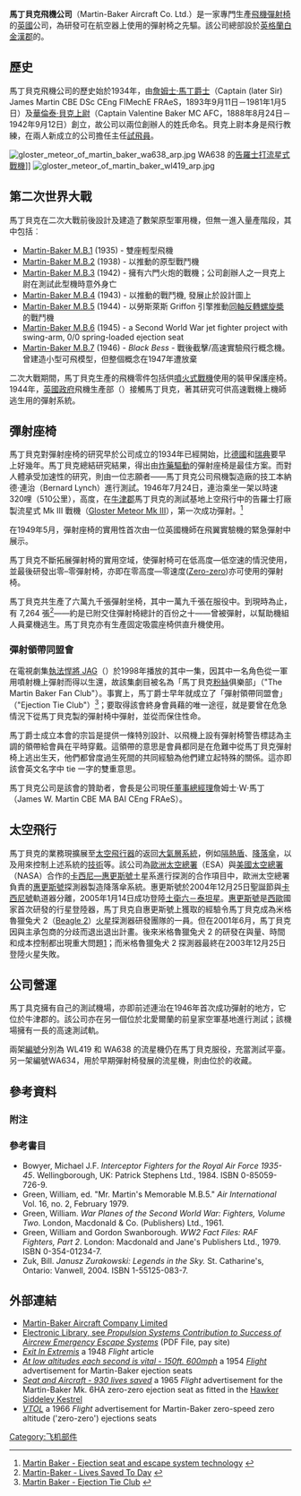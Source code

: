 {{Infobox company
 |name = 馬丁貝克飛機公司<br>Martin-Baker Aircraft Co. Ltd
 |logo = [[File:Martin-Baker_Logo.gif|Martin-Baker Logo]]
 |type = [[私人公司|私人公司]]
 |founder = [[James_Martin_(engineer)|Sir James Martin]]<br>[[Valentine_Baker_(pilot)|Captain Valentine Baker]]
 |foundation = 1934
 |location_city = [[Denham,_Buckinghamshire|Denham, Buckinghamshire]]
 |location_country = 英國
 |industry = [[彈射椅|飛機彈射椅]]
 |parent = 
 |homepage = [http://www.martin-baker.com www.martin-baker.com]
}}

'''馬丁貝克飛機公司'''（Martin-Baker Aircraft Co. Ltd.）是一家專門生產[[飛機|飛機]][[彈射椅|彈射椅]]的[[英國|英國]]公司，為研發可在航空器上使用的彈射椅之先驅。該公司總部設於[[英格蘭|英格蘭]][[白金漢郡|白金漢郡]]的{{tsl|en|Denham, Buckinghamshire|Higher Denham}}。

==歷史==
馬丁貝克飛機公司的歷史始於1934年，由[[詹姆士‧馬丁爵士|詹姆士‧馬丁爵士]]（Captain (later Sir) James Martin CBE DSc CEng FIMechE FRAeS，1893年9月11日－1981年1月5日）及[[華倫泰‧貝克上尉|華倫泰‧貝克上尉]]（Captain Valentine Baker MC AFC，1888年8月24日－1942年9月12日）創立，故公司以兩位創辦人的姓氏命名。貝克上尉本身是飛行教練，在兩人新成立的公司擔任主任[[试飞员|試飛員]]。

[[Image:gloster_meteor_of_martin_baker_wa638_arp.jpg|thumb]] WA638 的[[格罗斯特流星战斗机|告羅士打流星式戰機]]]]
[[Image:gloster_meteor_of_martin_baker_wl419_arp.jpg|thumb]]

==第二次世界大戰==
馬丁貝克在二次大戰前後設計及建造了數架原型軍用機，但無一進入量產階段，其中包括︰

* [[Martin-Baker_MB_1|Martin-Baker M.B.1]] (1935) - 雙座輕型飛機
* [[Martin-Baker_MB_2|Martin-Baker M.B.2]] (1938) - 以{{tsl|en|Napier Dagger|Napier廠製匕首式引擎}}推動的原型戰鬥機
* [[Martin-Baker_MB_3|Martin-Baker M.B.3]] (1942) - 擁有六門火炮的戰機；公司創辦人之一貝克上尉在測試此型機時意外身亡
* [[Martin-Baker_MB_4|Martin-Baker M.B.4]] (1943) - 以{{tsl|en|Rolls-Royce Griffon|勞斯萊斯 Griffon 引擎}}推動的戰鬥機, 發展止於設計圖上
* [[Martin-Baker_M.B.5|Martin-Baker M.B.5]] (1944) - 以勞斯萊斯 Griffon 引擎推動[[同轴反转螺旋桨|同軸反轉螺旋槳]]的戰鬥機
* [[Martin-Baker_M.B.6|Martin-Baker M.B.6]] (1945) - a Second World War jet fighter project with swing-arm, 0/0 spring-loaded ejection seat
* [[Martin-Baker_M.B.7|Martin-Baker M.B.7]] (1946) - ''Black Bess'' - 戰後截擊/高速實驗飛行概念機。曾建造小型可飛模型，但整個概念在1947年遭放棄

二次大戰期間，馬丁貝克生產的飛機零件包括供[[噴火戰鬥機|噴火式戰機]]使用的裝甲保護座椅。1944年，[[女王陛下政府|英國政府]]飛機生產部（{{tsl|en|Ministry of Aircraft Production|Ministry of Aircraft Production}}）接觸馬丁貝克，著其研究可供高速戰機上機師逃生用的彈射系統。

==彈射座椅==
馬丁貝克對彈射座椅的研究早於公司成立的1934年已經開始，比[[德国|德國]]和[[瑞典|瑞典]]要早上好幾年。馬丁貝克總結研究結果，得出由[[爆炸物|炸藥驅動]]的彈射座椅是最佳方案。而對人體承受加速性的研究，則由一位志願者——馬丁貝克公司飛機製造廠的技工本納德‧連治（Bernard Lynch）進行測試。1946年7月24日，連治乘坐一架以時速320哩（510公里），高度{{convert|8000|ft|m|-2}}，在[[牛津郡|牛津郡]]馬丁貝克的測試基地{{tsl|en|Chalgrove Airfield|Chalgrove Airfield}}上空飛行中的告羅士打廠製流星式 Mk III 戰機（[[格罗斯特流星战斗机|Gloster Meteor Mk III]]），第一次成功彈射。<ref>[http://www.martin-baker.com/Products/Ejection-Seats/Mk--1-to-Mk--9/Mk--1.aspx Martin Baker - Ejection seat and escape system technology<!-- Bot generated title -->] {{webarchive|url=https://web.archive.org/web/20110714042715/http://www.martin-baker.com/Products/Ejection-Seats/Mk--1-to-Mk--9/Mk--1.aspx |date=2011-07-14 }}</ref>

在1949年5月，彈射座椅的實用性首次由一位英國機師在{{tsl|en|Armstrong Whitworth A.W.52|Armstrong Whitworth A.W.52}}飛翼實驗機的緊急彈射中展示。

馬丁貝克不斷拓展彈射椅的實用空域，使彈射椅可在低高度—低空速的情況使用，並最後研發出零–零彈射椅，亦即在零高度—零速度([[彈射椅|Zero-zero]])亦可使用的彈射椅。

馬丁貝克共生產了六萬九千張彈射坐椅，其中一萬九千張在服役中。到現時為止，有 7,264 張<ref>[http://www.martin-baker.com/Home.aspx Martin-Baker - Lives Saved To Day] {{webarchive|url=https://web.archive.org/web/20100528214001/http://www.martin-baker.com/home.aspx |date=2010-05-28 }}</ref>——約是已附交住彈射椅總計的百份之十——曾被彈射，以幫助機組人員棄機逃生。馬丁貝克亦有生產固定吸震座椅供直升機使用。

===彈射領帶同盟會===
在電視劇集[[執法悍將|執法悍將 JAG]]（{{tsl|en|JAG|JAG}}）於1998年播放的其中一集，因其中一名角色從一軍用噴射機上彈射而得以生還，故該集劇目被名為「馬丁貝克[[粉絲#其他意思|粉絲]]俱樂部」（"The Martin Baker Fan Club"）。事實上，馬丁爵士早年就成立了「彈射領帶同盟會」（"Ejection Tie Club"）<ref>[http://www.martin-baker.com/Ejection-Tie-Club.aspx Martin Baker - Ejection Tie Club] {{webarchive|url=https://web.archive.org/web/20090222000614/http://www.martin-baker.com/Ejection-Tie-Club.aspx |date=2009-02-22 }}</ref>；要取得該會終身會員藉的唯一途徑，就是要曾在危急情況下從馬丁貝克製的彈射椅中彈射，並從而保住性命。

馬丁爵士成立本會的宗旨是提供一條特別設計、以飛機上設有彈射椅警告標誌為主調的領帶給會員在平時穿戴。這領帶的意思是會員都同是在危難中從馬丁貝克彈射椅上逃出生天，他們都曾度過生死間的共同經驗為他們建立起特殊的關係。這亦即該會英文名字中 tie 一字的雙重意思。

馬丁貝克公司是該會的贊助者，會長是公司現任[[董事總經理|董事總經理]]詹姆士‧Ｗ‧馬丁（James W. Martin CBE MA BAI CEng FRAeS）。

==太空飛行==
馬丁貝克的業務現擴展至[[太空飛行器|太空飛行器]]的返回[[大气层|大氣層系統]]，例如[[防熱盾|隔熱盾]]、[[降落傘|降落傘]]，以及用來控制上述系統的[[烟火制造术|技術]]等。該公司為[[歐洲太空總署|歐洲太空總署]]（ESA）與[[美國太空總署|美國太空總署]]（NASA）合作的[[卡西尼—惠更斯號|卡西尼—惠更斯號]]土星系進行探測的合作項目中，歐洲太空總署負責的[[惠更斯號|惠更斯號]]探測器製造降落傘系統。惠更斯號於2004年12月25日聖誕節與[[卡西尼號|卡西尼號]]軌道器分離，2005年1月14日成功登陸[[土衛六|土衛六－泰坦星]]。[[惠更斯号|惠更斯號]]是[[西歐|西歐]]國家首次研發的行星登陸器，馬丁貝克自惠更斯號上獲取的經驗令馬丁貝克成為米格魯獵兔犬 2（[[小獵犬2號|Beagle 2]]）[[火星|火星]]探測器研發團隊的一員。但在2001年6月，馬丁貝克因與主承包商的分歧而退出退出計畫。後來米格魯獵兔犬 2 的研發在與量、時間和成本控制都出現重大問題[https://web.archive.org/web/20090327001136/http://www.bnsc.gov.uk/assets/channels/resources/press/report.pdf]；而米格魯獵兔犬 2 探測器最終在2003年12月25日登陸火星失敗。

==公司營運==
馬丁具克擁有自己的測試機場，亦即前述連治在1946年首次成功彈射的地方，它位於牛津郡的{{tsl|en|Chalgrove Airfield|Chalgrove Airfield}}。該公司亦在另一個位於北愛爾蘭的前皇家空軍基地{{tsl|en|RAF Langford Lodge|RAF Langford Lodge}}進行測試；該機場擁有一{{convert|6200|ft|m}}長的高速{{tsl|en|rocket sled|火箭滑橇}}測試軌。

兩架[[航空器註冊編號|編號]]分別為 WL419 和 WA638 的流星機仍在馬丁貝克服役，充當測試平臺。另一架編號WA634，用於早期彈射椅發展的流星機，則由位於{{tsl|en|Cosford, Shropshire|史樂郡高斯福村}}的{{tsl|en|Royal Air Force Museum||皇家空軍博物館}}收藏。

==參考資料==
===附注===
{{reflist}}
===參考書目===
{{refbegin}}
* Bowyer, Michael J.F. ''Interceptor Fighters for the Royal Air Force 1935-45''. Wellingborough, UK: Patrick Stephens Ltd., 1984. ISBN 0-85059-726-9.
* Green, William, ed. "Mr. Martin's Memorable M.B.5." ''Air International'' Vol. 16, no. 2, February 1979.
* Green, William. ''War Planes of the Second World War: Fighters, Volume Two''. London, Macdonald & Co. (Publishers) Ltd., 1961.
* Green, William and Gordon Swanborough. ''WW2 Fact Files: RAF Fighters, Part 2''. London: Macdonald and Jane's Publishers Ltd., 1979. ISBN 0-354-01234-7.
* Zuk, Bill. ''Janusz Zurakowski: Legends in the Sky.'' St. Catharine's, Ontario: Vanwell, 2004. ISBN 1-55125-083-7.
{{refend}}

==外部連結==
{{Commons category}}
* [http://www.martin-baker.com Martin-Baker Aircraft Company Limited]
* [https://web.archive.org/web/20070516151721/http://www.aiaa.org/content.cfm?pageid=406&gTable=Paper&gID=9698 Electronic Library, see ''Propulsion Systems Contribution to Success of Aircrew Emergency Escape Systems''] (PDF File, pay site)
* [http://www.flightglobal.com/pdfarchive/view/1948/1948%20-%201293.html ''Exit In Extremis''] a 1948 ''Flight'' article
* [http://www.flightglobal.com/pdfarchive/view/1954/1954%20-%201646.html ''At low altitudes each second is vital - 150ft. 600mph''] a 1954 ''[[Flight_International|Flight]]'' advertisement for Martin-Baker ejection seats
* [http://www.flightglobal.com/pdfarchive/view/1965/1965%20-%200180.html ''Seat and Aircraft - 930 lives saved''] a 1965 ''Flight'' advertisement for the Martin-Baker Mk. 6HA zero-zero ejection seat as fitted in the [[Hawker_Siddeley_P.1127|Hawker Siddeley Kestrel]]
* [http://www.flightglobal.com/pdfarchive/view/1966/1966%20-%201538.html ''VTOL''] a 1966 ''Flight'' advertisement for Martin-Baker zero-speed zero altitude ('zero-zero') ejections seats

[[Category:飞机部件|Category:飞机部件]]